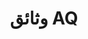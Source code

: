 ---
title: وثائق AQ
description: الوثائق الرسمية لـ AQ.
template: splash
hero:
  tagline: الوثائق الرسمية لـ AQ. AQ هي لغة برمجة مفسرة. إنها سريعة وصغيرة وبسيطة وآمنة. في الوقت نفسه، يمكن أيضًا تجميع البرامج المكتوبة بـ AQ. ربما قطعة رائعة من العمل.
  image:
    file: ../../../assets/aq.webp
  actions:
    - text: اقرأ الوثائق
      link: /get-started
      icon: right-arrow
    - text: الموقع الرسمي
      link: https://www.axa6.com
      icon: external
      variant: minimal
    - text: GitHub
      link: https://github.com/aq-org/AQ
      icon: external
      variant: minimal
---
